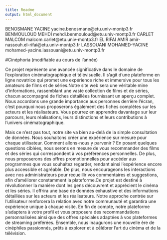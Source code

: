 ```yaml
---
title: Readme
output: html_document
---
```


BENOSMANE YACINE yacine.benosmane@etu.univ-montp3.fr
BENMOULOUD MEHDI mehdi.benmouloud@etu.univ-montp3.fr
CARLET MALCOM malcom.carlet@etu.univ-montp3.fr
EL RIFAI AMIR amir-nassouh.el-rifai@etu.univ-montp3.fr
LASSOUANI MOHAMED-YACINE mohamed-yacine.lassouani@etu.univ-montp3.fr


#Cinéphoria (modifiable au cours de l’année)

Ce projet représente une avancée significative dans le domaine de l'exploration cinématographique et télévisuelle. Il s'agit d'une plateforme en ligne novatrice qui promet une expérience riche et immersive pour tous les amateurs de films et de séries.Notre site web sera une véritable mine d'informations, rassemblant une vaste collection de films et de séries, chacun accompagné de fiches détaillées fournissant un aperçu complet. Nous accordons une grande importance aux personnes derrière l'écran, c'est pourquoi nous proposerons également des fiches complètes sur les acteurs et les réalisateurs. Vous pourrez en apprendre davantage sur leur parcours, leurs réalisations, leurs distinctions et leurs contributions à l'univers cinématographique.

Mais ce n'est pas tout, notre site va bien au-delà de la simple consultation de données. Nous souhaitons créer une expérience sur mesure pour chaque utilisateur. Comment allons-nous y parvenir ? En posant quelques questions ciblées, nous serons en mesure de vous recommander des films et des séries qui correspondent à vos préférences personnelles. De plus, nous proposerons des offres promotionnelles pour accéder aux programmes que vous souhaitez regarder, rendant ainsi l'expérience encore plus accessible et agréable. De plus, nous encourageons les interactions avec nos administrateurs pour recueillir vos commentaires et suggestions, afin d'améliorer constamment la plateforme.Ce projet est destiné à révolutionner la manière dont les gens découvrent et apprécient le cinéma et les séries. Il offrira une base de données exhaustive et des informations détaillées sur les acteurs et les réalisateurs. Notre approche centrée sur l'utilisateur renforcera la relation avec notre communauté et garantira une expérience unique à chaque visite. En fin de compte, notre plateforme s'adaptera à votre profil et vous proposera des recommandations personnalisées ainsi que des offres spéciales adaptées à vos plateformes de streaming préférées. Ensemble, nous inaugurons une nouvelle ère de cinéphiles passionnés, prêts à explorer et à célébrer l'art du cinéma et de la télévision.




